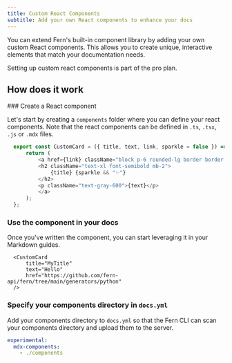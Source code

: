 ```yaml
---
title: Custom React Components
subtitle: Add your own React components to enhance your docs
---
```


You can extend Fern's built-in component library by adding your own custom React components. 
This allows you to create unique, interactive elements that match your documentation needs.

<Note>Setting up custom react components is part of the pro plan.</Note>

## How does it work

<Steps>
  ### Create a React component

  Let's start by creating a `components` folder where you can define your react components. Note 
  that the react components can be defined in `.ts`, `.tsx`, `.js` or `.mdx` files. 

  ```ts components/CustomCard.tsx 
    export const CustomCard = ({ title, text, link, sparkle = false }) => {
        return (
            <a href={link} className="block p-6 rounded-lg border border-gray-200 hover:shadow-lg transition-shadow">
            <h2 className="text-xl font-semibold mb-2">
                {title} {sparkle && "✨"}
            </h2>
            <p className="text-gray-600">{text}</p>
            </a>
        );
    };
  ```

  ### Use the component in your docs

  Once you've written the component, you can start leveraging it in your Markdown guides. 

  ```mdx guide.mdx
    <CustomCard 
        title="MyTitle" 
        text="Hello" 
        href="https://github.com/fern-api/fern/tree/main/generators/python"
    />
  ```

  ### Specify your components directory in `docs.yml`

  Add your components directory to `docs.yml` so that the Fern CLI can scan your components directory 
  and upload them to the server. 

  ```yml docs.yml
  experimental:
    mdx-components:
      - ./components
  ```
</Steps>
